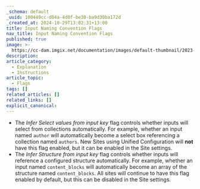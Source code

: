 ```yaml
---
_schema: default
_uuid: 100449cc-d04a-4d0f-be30-ba9d30ba172d
_created_at: 2024-10-29T13:02:31+13:00
title: Input Naming Convention Flags
nav_title: Input Naming Convention Flags
published: true
image: >-
  https://cc-dam.imgix.net/documentation/images/default-thumbnail/2023-Q4/CloudCannon-Documentation-Thumbnail.png
description:
article_category:
  - Explanation
  - Instructions
article_topic:
  - Flags
tags: []
related_articles: []
related_links: []
explicit_canonical:
---
```

* The *Infer Select values from input key* flag controls whether inputs will select from collections automatically. For example, whether an input named `author` will automatically become a select box referencing a collection named `authors`. New Sites using Unified Configuration will **not** have this flag enabled, but it can be enabled in the Site settings.
* The *Infer Structure from input key* flag controls whether inputs will reference a configured structure automatically. For example, whether an input named `content_blocks` will automatically become an array of the structure named `content_blocks`. All sites will continue to have this flag enabled by default, but this can be disabled in the Site settings.